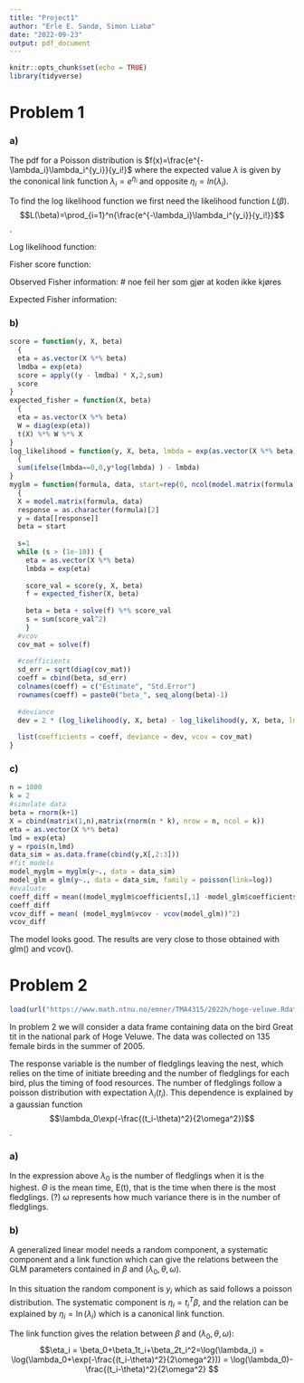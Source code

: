 ```yaml
---
title: "Project1"
author: "Erle E. Sandø, Simon Liabø"
date: "2022-09-23"
output: pdf_document
---
```


```r
knitr::opts_chunk$set(echo = TRUE)
library(tidyverse)
```

# Problem 1

### a)

The pdf for a Poisson distribution is $f(x)=\frac{e^{-\lambda_i}\lambda_i^{y_i}}{y_i!}$ where the expected value $\lambda$ is given by the cononical link function $\lambda_i=e^{\eta_i}$ and opposite $\eta_i = ln(\lambda_i)$.

To find the log likelihood function we first need the likelihood function $L(\beta)$. $$L(\beta)=\prod_{i=1}^n{\frac{e^{-\lambda_i}\lambda_i^{y_i}}{y_i!}}$$.

Log likelihood function:

\begin{equation}
\begin{split}
  l(\beta) & = \ln(\prod_{i=1}^n{\frac{e^{-\lambda_i}\lambda_i^{y_i}}{y_i!}}) \\
  & = \sum_{i=1}^n{\ln(\frac{e^{-\lambda_i}\lambda_i^{y_i}}{y_i!})} \\
  & = \sum_{i=1}^n{\ln e^{-\lambda_i}+\ln\lambda_i^{y_i}-\ln y_i!} \\
  & = \sum_{i=1}^n{-\lambda_i+y_i\ln\lambda_i-\ln y_i!} \\
  & = \sum_{i=1}^n{-e^{x_i^T\beta}+y_ix_i^T\beta-\ln y_i!}
\end{split}
\end{equation}

Fisher score function:

\begin{equation}
\begin{split}
  s(\beta) & = \frac{\partial l}{\partial \beta} \\
  & = \frac{\partial}{\partial \beta} (\sum_{i=1}^n{-e^{x_i^T\beta}+y_ix_i^T\beta-\ln y_i!}) \\
  & = \sum_{i=1}^n\frac{\partial}{\partial \beta}({-e^{x_i^T\beta}+y_ix_i^T\beta-\ln y_i!}) \\
  & = \sum_{i=1}^n{-x_ie^{x_i^T\beta}+y_ix_i} \\
  & = \sum_{i=1}^nx_i(y_i-e^{x_i^T\beta})
\end{split}
\end{equation}



Observed Fisher information:
# noe feil her som gjør at koden ikke kjøres 

\begin{equation}
\begin{split}
  H(\beta) & = -\frac{\partial^2l(\beta)}{\partial\beta\partial\beta^T} \\
  & = - \frac{\partial s(\beta)}{\partial \beta^T} \\
  & = - \frac{\partial}{\partial \beta^T}(\sum{i=1}^n(x_i(y_i-e^{\eta_i}))) \\
  & = \sum{i=1}^n(\frac{\partial}{\partial \beta^T}(x_i(y_i-e^{\eta_i}))) \\
  & = \sum{i=1}^n(x_i\frac{\partial}{\partial\beta^T}e^{\eta_i}) \\
  & = \sum{i=1}^n(x_i\frac{\partial \eta_i}{\partial\beta^T}e^{\eta_i}) \\
  & = \sum{i=1}^n(x_ix_i^T\lambda_i)
\end{split}
\end{equation}



Expected Fisher information:

\begin{equation}
\begin{split}
  F(\beta) & = E[s_i(\beta)\cdot s_i^T(\beta)] \\
  & = E[(y_i-\lambda_i)x_i\cdot(y_i-\lambda_i)x_i^T)] \\
  & = E[x_i x_i^T(y_i-\lambda_i)^2] \\
  & = x_ix_i^TE[(y_i-\lambda_i)^2] \\
  & = x_ix_i^T\cdot Var y_i \\
  & = x_ix_i^T \lambda_i
\end{split}
\end{equation}

### b)

```r
score = function(y, X, beta) 
  {
  eta = as.vector(X %*% beta)
  lmdba = exp(eta)
  score = apply((y - lmdba) * X,2,sum)
  score
}
expected_fisher = function(X, beta) 
  {
  eta = as.vector(X %*% beta)
  W = diag(exp(eta))
  t(X) %*% W %*% X
}
log_likelihood = function(y, X, beta, lmbda = exp(as.vector(X %*% beta))) 
  {
  sum(ifelse(lmbda==0,0,y*log(lmbda) ) - lmbda)
}
myglm = function(formula, data, start=rep(0, ncol(model.matrix(formula, data)))) 
  {
  X = model.matrix(formula, data)
  response = as.character(formula)[2]
  y = data[[response]]
  beta = start
  
  s=1
  while (s > (1e-10)) {
    eta = as.vector(X %*% beta)
    lmbda = exp(eta)
    
    score_val = score(y, X, beta)
    f = expected_fisher(X, beta)
    
    beta = beta + solve(f) %*% score_val
    s = sum(score_val^2)
    }
  #vcov
  cov_mat = solve(f)
  
  #coefficients
  sd_err = sqrt(diag(cov_mat))
  coeff = cbind(beta, sd_err)
  colnames(coeff) = c("Estimate", "Std.Error")
  rownames(coeff) = paste0("beta_", seq_along(beta)-1)
  
  #deviance
  dev = 2 * (log_likelihood(y, X, beta) - log_likelihood(y, X, beta, lmbda = y))
  
  list(coefficients = coeff, deviance = dev, vcov = cov_mat)
}
```

### c)
```r
n = 1000
k = 2
#simulate data
beta = rnorm(k+1)
X = cbind(matrix(1,n),matrix(rnorm(n * k), nrow = n, ncol = k))
eta = as.vector(X %*% beta)
lmd = exp(eta)
y = rpois(n,lmd)
data_sim = as.data.frame(cbind(y,X[,2:3]))
#fit models
model_myglm = myglm(y~., data = data_sim)
model_glm = glm(y~., data = data_sim, family = poisson(link=log))
#evaluate
coeff_diff = mean((model_myglm$coefficients[,1] -model_glm$coefficients)^2)
coeff_diff
vcov_diff = mean( (model_myglm$vcov - vcov(model_glm))^2)
vcov_diff
```
The model looks good. The results are very close to those obtained with glm() and vcov().


# Problem 2
```r
load(url("https://www.math.ntnu.no/emner/TMA4315/2022h/hoge-veluwe.Rdata"))
```

In problem 2 we will consider a data frame containing data on the bird Great tit in the national park of Hoge Veluwe. The data was collected on 135 female birds in the summer of 2005. 

The response variable is the number of fledglings leaving the nest, which relies on the time of initiate breeding and the number of fledglings for each bird, plus the timing of food resources. The number of fledglings follow a poisson distribution with expectation $\lambda_i(t_i)$. This dependence is explained by a gaussian function $$\lambda_0\exp(-\frac{(t_i-\theta)^2}{2\omega^2})$$.


### a)
In the expression above 
$\lambda_0$ is the number of fledglings when it is the highest.
$\Theta$ is the mean time, E(t), that is the time when there is the most fledglings. (?)
$\omega$ represents how much variance there is in the number of fledglings.

### b)

A generalized linear model needs a random component, a systematic component and a link function which can give the relations between the GLM parameters contained in $\beta$ and $(\lambda_0,\theta,\omega)$.

In this situation the random component is $y_i$ which as said follows a poisson distribution. The systematic component is $\eta_i=t_i^T\beta$, and the relation can be explained by $\eta_i=\ln(\lambda_i)$ which is a canonical link function.


The link function gives the relation between $\beta$ and $(\lambda_0,\theta,\omega)$: $$\eta_i = \beta_0+\beta_1t_i+\beta_2t_i^2=\log(\lambda_i) = \log(\lambda_0+\exp(-\frac{(t_i-\theta)^2}{2\omega^2})) = \log(\lambda_0)-\frac{(t_i-\theta)^2}{2\omega^2} $$